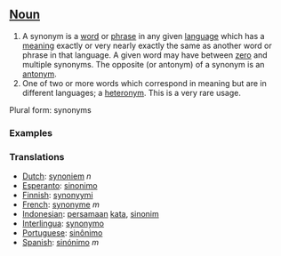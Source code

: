 ==[[Noun]]==
# A synonym is a [[word]] or [[phrase]] in any given [[language]] which has a [[meaning]] exactly or very nearly exactly the same as another word or phrase in that language. A given word may have between [[zero]] and multiple synonyms. The opposite (or antonym) of a synonym is an [[antonym]].
# One of two or more words which correspond in meaning but are in different languages; a [[heteronym]]. This is a very rare usage.

Plural form: synonyms

===Examples===

===Translations===
*[[Dutch]]: [[synoniem]] ''n''
*[[Esperanto]]: [[sinonimo]]
*[[Finnish]]: [[synonyymi]]
*[[French]]: [[synonyme]] ''m''
*[[Indonesian]]: [[sama|persamaan]] [[kata]], [[sinonim]]
*[[Interlingua]]: [[synonymo]]
*[[Portuguese]]: [[sinônimo]]
*[[Spanish]]: [[sinónimo]] ''m''